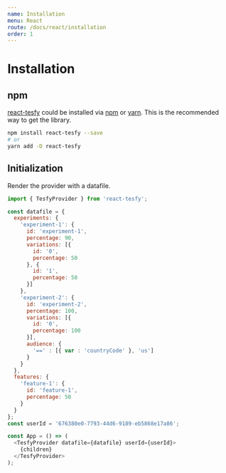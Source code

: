 ```yaml
---
name: Installation
menu: React
route: /docs/react/installation
order: 1
---
```


# Installation

## npm

[react-tesfy](https://github.com/andresz1/react-tesfy) could be installed via [npm](https://www.npmjs.com/) or [yarn](https://yarnpkg.com/). This is the recommended way to get the library.

```bash
npm install react-tesfy --save
# or
yarn add -D react-tesfy
```

## Initialization

Render the provider with a datafile.

```javascript
import { TesfyProvider } from 'react-tesfy';

const datafile = {
  experiments: {
    'experiment-1': {
      id: 'experiment-1',
      percentage: 90,
      variations: [{
        id: '0',
        percentage: 50
      }, {
        id: '1',
        percentage: 50
      }]
    },
    'experiment-2': {
      id: 'experiment-2',
      percentage: 100,
      variations: [{
        id: '0',
        percentage: 100
      }],
      audience: {
        '==' : [{ var : 'countryCode' }, 'us']
      }
    }
  },
  features: {
    'feature-1': {
      id: 'feature-1',
      percentage: 50
    }
  }
};
const userId = '676380e0-7793-44d6-9189-eb5868e17a86';

const App = () => (
  <TesfyProvider datafile={datafile} userId={userId}>
    {children}
  </TesfyProvider>
);
```
